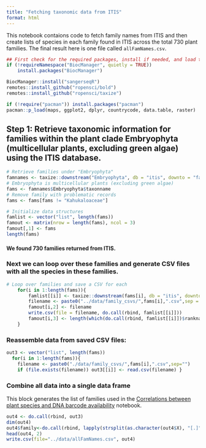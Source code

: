 ```yaml
---
title: "Fetching taxonomic data from ITIS"
format: html
---
```


This notebook contaions code to fetch family names from ITIS and then create lists of species in each family found in ITIS across the total 730 plant families. The final result here is one file called `allFamNames.csv`.

```r
## First check for the required packages, install if needed, and load the libraries.
if (!requireNamespace("BiocManager", quietly = TRUE))
    install.packages("BiocManager")

BiocManager::install("sangerseqR")
remotes::install_github("ropensci/bold")
remotes::install_github("ropensci/taxize")

if (!require("pacman")) install.packages("pacman")
pacman::p_load(maps, ggplot2, dplyr, countrycode, data.table, raster)
```

## Step 1: Retrieve taxonomic information for families within the plant clade Embryophyta (multicellular plants, excluding green algae) using the ITIS database.

```r
# Retrieve families under "Embryophyta"
famnames <- taxize::downstream("Embryophyta", db = "itis", downto = "family") 
# Embryophyta is multicellular plants (excluding green algae)
fams <- famnames$Embryophyta$taxonname
# Remove family with problematic records
fams <- fams[fams != "Kahukaloaceae"]

# Initialize data structures
famlist <- vector("list", length(fams))
famout <- matrix(nrow = length(fams), ncol = 3)
famout[,1] <- fams
length(fams)
```

#### We found 730 families returned from ITIS.

### Next we can loop over these families and generate CSV files with all the species in these families.

```r
# Loop over families and save a CSV for each
	for(i in 1:length(fams)){
		famlist[[i]] <- taxize::downstream(fams[i], db = "itis", downto = "species")
		filename <- paste0("../data/family_csvs/",fams[i],".csv",sep = "")
		famout[i,2] <- filename
		write.csv(file = filename, do.call(rbind, famlist[[i]]))
		famout[i,3] <- length(which(do.call(rbind, famlist[[i]])$rankname == "species"))
	}
```

### Reassemble data from saved CSV files:

```r
out3 <- vector("list", length(fams)) 
  for(i in 1:length(fams)){ 
    filename <- paste0("./data/family_csvs/",fams[i],".csv",sep="") 
    if (file.exists(filename)) out3[[i]] <- read.csv(filename) }
```

### Combine all data into a single data frame

This block generates the list of families used in the [Correlations between plant species and DNA barcode availability](taxonomic_coverage.qmd) notebook.

```r
out4 <- do.call(rbind, out3)
dim(out4)
out4$family<-do.call(rbind, lapply(strsplit(as.character(out4$X), "[.]"), `[[`, 1)) # extract family names
head(out4, 2)
write.csv(file="../data/allFamNames.csv", out4) 
```
